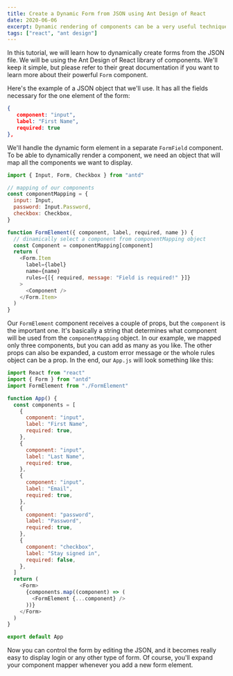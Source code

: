 ```yaml
---
title: Create a Dynamic Form from JSON using Ant Design of React
date: 2020-06-06
excerpt: Dynamic rendering of components can be a very useful technique. Learn how to do it by building sign up form using Ant Design of React.
tags: ["react", "ant design"]
---
```


In this tutorial, we will learn how to dynamically create forms from the JSON file. We will be using the Ant Design of React library of components. We'll keep it simple, but please refer to their great documentation if you want to learn more about their powerful `Form` component.

Here's the example of a JSON object that we'll use. It has all the fields necessary for the one element of the form:

```json
{
   component: "input",
   label: "First Name",
   required: true
},
```

We'll handle the dynamic form element in a separate `FormField` component. To be able to dynamically render a component, we need an object that will map all the components we want to display.

```javascript
import { Input, Form, Checkbox } from "antd"

// mapping of our components
const componentMapping = {
  input: Input,
  password: Input.Password,
  checkbox: Checkbox,
}

function FormElement({ component, label, required, name }) {
  // dinamically select a component from componentMapping object
  const Component = componentMapping[component]
  return (
    <Form.Item
      label={label}
      name={name}
      rules={[{ required, message: "Field is required!" }]}
    >
      <Component />
    </Form.Item>
  )
}
```

Our `FormElement` component receives a couple of props, but the `component` is the important one. It's basically a string that determines what component will be used from the `componentMapping` object. In our example, we mapped only three components, but you can add as many as you like. The other props can also be expanded, a custom error message or the whole rules object can be a prop. In the end, our `App.js` will look something like this:

```javascript
import React from "react"
import { Form } from "antd"
import FormElement from "./FormElement"

function App() {
  const components = [
    {
      component: "input",
      label: "First Name",
      required: true,
    },
    {
      component: "input",
      label: "Last Name",
      required: true,
    },
    {
      component: "input",
      label: "Email",
      required: true,
    },
    {
      component: "password",
      label: "Password",
      required: true,
    },
    {
      component: "checkbox",
      label: "Stay signed in",
      required: false,
    },
  ]
  return (
    <Form>
      {components.map((component) => (
        <FormElement {...component} />
      ))}
    </Form>
  )
}

export default App
```

Now you can control the form by editing the JSON, and it becomes really easy to display login or any other type of form. Of course, you'll expand your component mapper whenever you add a new form element.
